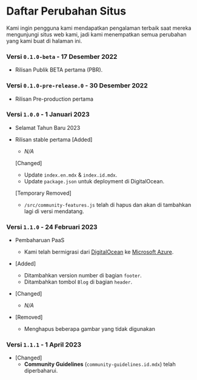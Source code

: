 # Daftar Perubahan Situs
Kami ingin pengguna kami mendapatkan pengalaman terbaik saat mereka mengunjungi situs web kami, jadi kami menempatkan semua perubahan yang kami buat di halaman ini.

### Versi `0.1.0-beta` - 17 Desember 2022
- Rilisan Publik BETA pertama (PBR).

### Versi `0.1.0-pre-release.0` - 30 Desember 2022
- Rilisan Pre-production pertama

### Versi `1.0.0` - 1 Januari 2023
- Selamat Tahun Baru 2023
- Rilisan stable pertama
    [Added]
    - *N/A*

    [Changed]
    - Update `index.en.mdx` & `index.id.mdx`.
    - Update `package.json` untuk deployment di DigitalOcean.

    [Temporary Removed]
    - `/src/community-features.js` telah di hapus dan akan di tambahkan lagi di versi mendatang.

### Versi `1.1.0` - 24 Februari 2023
- Pembaharuan PaaS
    - Kami telah bermigrasi dari [DigitalOcean](https://www.digitalocean.com) ke [Microsoft Azure](https://azure.microsoft.com).
- [Added]
    - Ditambahkan version number di bagian `footer`.
    - Ditambahkan tombol `Blog` di bagian `header`.

- [Changed]
    - *N/A*

- [Removed]
    - Menghapus beberapa gambar yang tidak digunakan

### Versi `1.1.1` - 1 April 2023
- [Changed]
    - **Community Guidelines** (`community-guidelines.id.mdx`) telah diperbaharui.